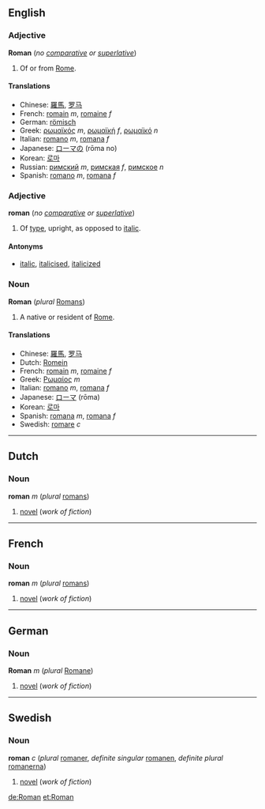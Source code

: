 ==English==
===Adjective===
'''Roman''' (''no [[comparative]] or [[superlative]]'')

#Of or from [[Rome]].

====Translations====
*Chinese: [[羅馬]], [[罗马]]
*French: [[romain]] ''m'', [[romaine]] ''f''
*German: [[römisch]]
*Greek: [[ρωμαϊκός]] ''m'', [[ρωμαϊκή]] ''f'', [[ρωμαϊκό]] ''n''
*Italian: [[romano]] ''m'', [[romana]] ''f''
*Japanese: [[ローマ]]の (rōma no)
*Korean: [[로마]]
*Russian: [[римский]] ''m'', [[римская]] ''f'', [[римское]] ''n''
*Spanish: [[romano]] ''m'', [[romana]] ''f''

===Adjective===
'''roman''' (''no [[comparative]] or [[superlative]]'')

#Of [[type]], upright, as opposed to [[italic]].

====Antonyms====
*[[italic]], [[italicise]]d, [[italicize]]d

===Noun===
'''Roman''' (''plural'' [[Romans]])

#A native or resident of [[Rome]].

====Translations====
*Chinese: [[羅馬]], [[罗马]]
*Dutch: [[Romein]]
*French: [[romain]] ''m'', [[romaine]] ''f''
*Greek: [[Ρωμαίος]] ''m''
*Italian: [[romano#Italian|romano]] ''m'', [[romana#Italian|romana]] ''f''
*Japanese: [[ローマ]] (rōma)
*Korean: [[로마]]
*Spanish: [[romano#Spanish|romana]] ''m'', [[romana#Spanish|romana]] ''f''
*Swedish: [[romare]] ''c''
----

==Dutch==
===Noun===
'''roman''' ''m'' (''plural'' [[roman]]s)

#[[novel]] (''work of fiction'')

----

==French==
===Noun===
'''roman''' ''m'' (''plural'' [[romans]])

#[[novel]] (''work of fiction'')

----
==German==
===Noun===
'''Roman''' ''m'' (''plural'' [[Romane]])

#[[novel]] (''work of fiction'')

----
==Swedish==
===Noun===
'''roman''' ''c'' (''plural'' [[romaner]], ''definite singular'' [[romanen]], ''definite plural'' [[romanerna]])

#[[novel]] (''work of fiction'')

[[de:Roman]]
[[et:Roman]]